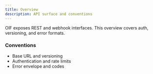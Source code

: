 ```yaml
---
title: Overview
description: API surface and conventions
---
```


OIF exposes REST and webhook interfaces. This overview covers auth, versioning, and error formats.

### Conventions

- Base URL and versioning
- Authentication and rate limits
- Error envelope and codes

